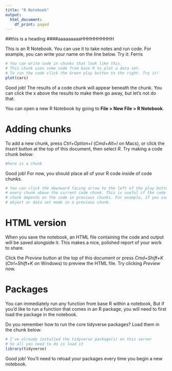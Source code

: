 ```yaml
---
title: "R Notebook"
output:
  html_document:
    df_print: paged
---
```

##this is a heading
####aaaaaaaaaHHHHHHHHHH

This is an R Notebook. You can use it to take notes and run code. For example, you can write your name on the line below. Try it: Ferris


```r
# You can write code in chunks that look like this.
# This chunk uses some code from base R to plot a data set.
# To run the code click the Green play button to the right. Try it!
plot(cars)
```

Good job! The results of a code chunk will appear beneath the chunk. You can click the x above the results to make them go away, but let's not do that.

You can open a new R Notebook by going to **File > New File > R Notebook**.

# Adding chunks

To add a new chunk, press *Ctrl+Option+I* (*Cmd+Alt+I* on Macs), or click the *Insert* button at the top of this document, then select *R*. 
Try making a code chunk below:
```r
#here is a chunk
```




Good job! For now, you should place all of your R code inside of code chunks.

```r
# You can click the downward facing arrow to the left of the play button to run
# every chunk above the current code chunk. This is useful if the code in your
# chunk depends on the code in previous chunks. For example, if you use an
# object or data set made in a previous chunk.
```

# HTML version

When you save the notebook, an HTML file containing the code and output will be saved alongside it. This makes a nice, polished report of your work to share.

Click the *Preview* button at the top of this document or press *Cmd+Shift+K* (*Ctrl+Shift+K* on Windows) to preview the HTML file. Try clicking *Preview* now.

# Packages

You can immediately run any function from base R within a notebook, But if you'd like to run a function that comes in an R package, you will need to first load the package in the notebook.

Do you remember how to run the core tidyverse packages? Load them in the chunk below:

```r
# I've already installed the tidyverse package(s) on this server
# So all you need to do is load it
library(tidyverse)
```

Good job! You'll need to reload your packages every time you begin a new notebook.

